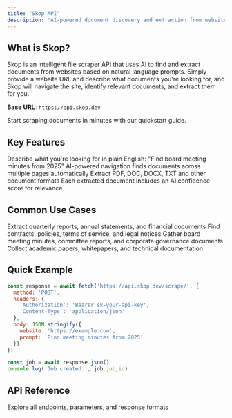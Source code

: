 ```yaml
---
title: "Skop API"
description: "AI-powered document discovery and extraction from websites"
---
```


## What is Skop?

Skop is an intelligent file scraper API that uses AI to find and extract documents from websites based on natural language prompts. Simply provide a website URL and describe what documents you're looking for, and Skop will navigate the site, identify relevant documents, and extract them for you.

**Base URL:** `https://api.skop.dev`

<Card title="Get Started" icon="rocket" horizontal href="/quickstart">
  Start scraping documents in minutes with our quickstart guide.
</Card>

## Key Features

<CardGroup cols={2}>
  <Card title="Natural Language Prompts" icon="comments">
    Describe what you're looking for in plain English: "Find board meeting minutes from 2025"
  </Card>
  <Card title="Smart Document Discovery" icon="magnifying-glass">
    AI-powered navigation finds documents across multiple pages automatically
  </Card>
  <Card title="Multiple File Formats" icon="file-lines">
    Extract PDF, DOC, DOCX, TXT and other document formats
  </Card>
  <Card title="Confidence Scoring" icon="chart-line">
    Each extracted document includes an AI confidence score for relevance
  </Card>
</CardGroup>

## Common Use Cases

<Columns cols={2}>
  <Card title="Financial Reports" icon="chart-pie">
    Extract quarterly reports, annual statements, and financial documents
  </Card>
  <Card title="Legal Documents" icon="scale-balanced">
    Find contracts, policies, terms of service, and legal notices
  </Card>
  <Card title="Meeting Minutes" icon="users">
    Gather board meeting minutes, committee reports, and corporate governance documents
  </Card>
  <Card title="Research Papers" icon="flask">
    Collect academic papers, whitepapers, and technical documentation
  </Card>
</Columns>

## Quick Example

```javascript
const response = await fetch('https://api.skop.dev/scrape/', {
  method: 'POST',
  headers: {
    'Authorization': 'Bearer sk-your-api-key',
    'Content-Type': 'application/json'
  },
  body: JSON.stringify({
    website: 'https://example.com',
    prompt: 'Find meeting minutes from 2025'
  })
})

const job = await response.json()
console.log('Job created:', job.job_id)
```

## API Reference

<Card title="Full API Documentation" icon="code" href="/api-reference/introduction">
  Explore all endpoints, parameters, and response formats
</Card>